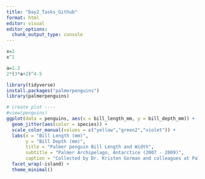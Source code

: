 ```yaml
---
title: "Day2_Tasks_Github"
format: html
editor: visual
editor_options: 
  chunk_output_type: console
---
```


```r
x=2
x^2
```

```r
a=1.2
2*(3*a+2)^4-5
```

```r
library(tidyverse)
install.packages("palmerpenguins")
library(palmerpenguins)
```

```r
# create plot ----
#view(penguins)
ggplot(data = penguins, aes(x = bill_length_mm, y = bill_depth_mm)) +
  geom_jitter(aes(color = species)) +
  scale_color_manual(values = c("yellow","green2","violet")) +
  labs(x = "Bill Length (mm)",
       y = "Bill Depth (mm)",
       title = "Palmer penguin Bill Length and Width",
       subtitle = "Palmer Archipelago, Antarctice (2007 - 2009)",
       caption = "Collected by Dr. Kristen Gorman and colleagues at Palmer Station LTER") +
  facet_wrap(~island) +
  theme_minimal()
```

